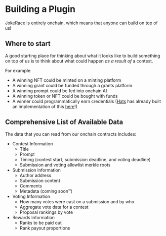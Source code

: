 # Building a Plugin

JokeRace is entirely onchain, which means that anyone can build on top of us!

## Where to start
A good starting place for thinking about what it looks like to build something on top of us is to think about what could happen *as a result of* a contest.

For example:
- A winning NFT could be minted on a minting platform
- A winning grant could be funded through a grants platform
- A winning prompt could be fed into onchain AI
- A winning token or NFT could be bought with funds
- A winner could programmatically earn credentials ([Hats](https://twitter.com/hatsprotocol) has already built an implementation of this [here](https://github.com/Hats-Protocol/jokerace-eligibility)!)

## Comprehensive List of Available Data
The data that you can read from our onchain contracts includes:
- Contest Information
  - Title
  - Prompt
  - Timing (contest start, submission deadline, and voting deadline)
  - Submission and voting allowlist merkle roots
- Submission Information
  - Author address
  - Submission content
  - Comments
  - Metadata (coming soon™)
- Voting Information
  - How many votes were cast on a submission and by who
  - Aggregate vote data for a contest
  - Proposal rankings by vote
- Rewards Information
  - Ranks to be paid out
  - Rank payout proportions